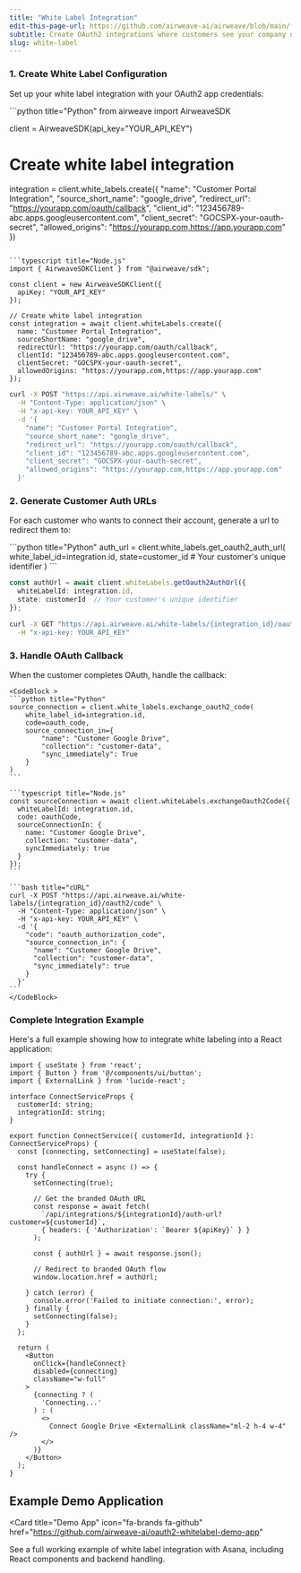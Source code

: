 ```yaml
---
title: "White Label Integration"
edit-this-page-url: https://github.com/airweave-ai/airweave/blob/main/fern/docs/pages/white-labeling.mdx
subtitle: Create OAuth2 integrations where customers see your company name instead of Airweave, with automatic multi-tenant data isolation.
slug: white-label
---
```


### 1. Create White Label Configuration

Set up your white label integration with your OAuth2 app credentials:

<CodeBlock>
```python title="Python"
from airweave import AirweaveSDK

client = AirweaveSDK(api_key="YOUR_API_KEY")

# Create white label integration
integration = client.white_labels.create({
    "name": "Customer Portal Integration",
    "source_short_name": "google_drive",
    "redirect_url": "https://yourapp.com/oauth/callback",
    "client_id": "123456789-abc.apps.googleusercontent.com",
    "client_secret": "GOCSPX-your-oauth-secret",
    "allowed_origins": "https://yourapp.com,https://app.yourapp.com"
})
```

```typescript title="Node.js"
import { AirweaveSDKClient } from "@airweave/sdk";

const client = new AirweaveSDKClient({
  apiKey: "YOUR_API_KEY"
});

// Create white label integration
const integration = await client.whiteLabels.create({
  name: "Customer Portal Integration",
  sourceShortName: "google_drive",
  redirectUrl: "https://yourapp.com/oauth/callback",
  clientId: "123456789-abc.apps.googleusercontent.com",
  clientSecret: "GOCSPX-your-oauth-secret",
  allowedOrigins: "https://yourapp.com,https://app.yourapp.com"
});
```

```bash title="cURL"
curl -X POST "https://api.airweave.ai/white-labels/" \
  -H "Content-Type: application/json" \
  -H "x-api-key: YOUR_API_KEY" \
  -d '{
    "name": "Customer Portal Integration",
    "source_short_name": "google_drive",
    "redirect_url": "https://yourapp.com/oauth/callback",
    "client_id": "123456789-abc.apps.googleusercontent.com",
    "client_secret": "GOCSPX-your-oauth-secret",
    "allowed_origins": "https://yourapp.com,https://app.yourapp.com"
  }'
```
</CodeBlock>

### 2. Generate Customer Auth URLs

For each customer who wants to connect their account, generate a url to redirect them to:

<CodeBlock>
  ```python title="Python"
  auth_url = client.white_labels.get_oauth2_auth_url(
      white_label_id=integration.id,
      state=customer_id  # Your customer's unique identifier
  )
  ```

  ```typescript title="Node.js"
  const authUrl = await client.whiteLabels.getOauth2AuthUrl({
    whiteLabelId: integration.id,
    state: customerId  // Your customer's unique identifier
  });
  ```

  ```bash title="cURL"
  curl -X GET "https://api.airweave.ai/white-labels/{integration_id}/oauth2/auth_url?state={customer_id}" \
    -H "x-api-key: YOUR_API_KEY"
  ```
</CodeBlock>

### 3. Handle OAuth Callback

When the customer completes OAuth, handle the callback:

    <CodeBlock >
    ```python title="Python"
    source_connection = client.white_labels.exchange_oauth2_code(
        white_label_id=integration.id,
        code=oauth_code,
        source_connection_in={
            "name": "Customer Google Drive",
            "collection": "customer-data",
            "sync_immediately": True
        }
    )
    ```

    ```typescript title="Node.js"
    const sourceConnection = await client.whiteLabels.exchangeOauth2Code({
      whiteLabelId: integration.id,
      code: oauthCode,
      sourceConnectionIn: {
        name: "Customer Google Drive",
        collection: "customer-data",
        syncImmediately: true
      }
    });
    ```

    ```bash title="cURL"
    curl -X POST "https://api.airweave.ai/white-labels/{integration_id}/oauth2/code" \
      -H "Content-Type: application/json" \
      -H "x-api-key: YOUR_API_KEY" \
      -d '{
        "code": "oauth_authorization_code",
        "source_connection_in": {
          "name": "Customer Google Drive",
          "collection": "customer-data",
          "sync_immediately": true
        }
      }'
    ```
    </CodeBlock>


### Complete Integration Example

Here's a full example showing how to integrate white labeling into a React application:

```tsx maxLines=100
import { useState } from 'react';
import { Button } from '@/components/ui/button';
import { ExternalLink } from 'lucide-react';

interface ConnectServiceProps {
  customerId: string;
  integrationId: string;
}

export function ConnectService({ customerId, integrationId }: ConnectServiceProps) {
  const [connecting, setConnecting] = useState(false);

  const handleConnect = async () => {
    try {
      setConnecting(true);

      // Get the branded OAuth URL
      const response = await fetch(
        `/api/integrations/${integrationId}/auth-url?customer=${customerId}`,
        { headers: { 'Authorization': `Bearer ${apiKey}` } }
      );

      const { authUrl } = await response.json();

      // Redirect to branded OAuth flow
      window.location.href = authUrl;

    } catch (error) {
      console.error('Failed to initiate connection:', error);
    } finally {
      setConnecting(false);
    }
  };

  return (
    <Button
      onClick={handleConnect}
      disabled={connecting}
      className="w-full"
    >
      {connecting ? (
        'Connecting...'
      ) : (
        <>
          Connect Google Drive <ExternalLink className="ml-2 h-4 w-4" />
        </>
      )}
    </Button>
  );
}
```

## Example Demo Application

<Card
  title="Demo App"
  icon="fa-brands fa-github"
  href="https://github.com/airweave-ai/oauth2-whitelabel-demo-app"
>
  See a full working example of white label integration with Asana, including React components and backend handling.
</Card>
